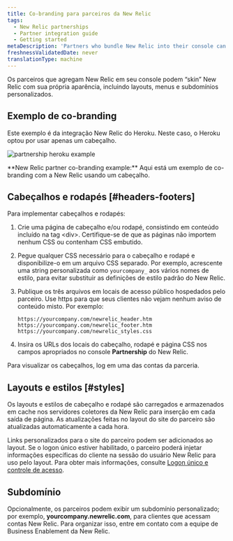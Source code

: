 ```yaml
---
title: Co-branding para parceiros da New Relic
tags:
  - New Relic partnerships
  - Partner integration guide
  - Getting started
metaDescription: 'Partners who bundle New Relic into their console can use co-branding, including customized layouts, menus, and sub-domains.'
freshnessValidatedDate: never
translationType: machine
---
```


Os parceiros que agregam New Relic em seu console podem “skin” New Relic com sua própria aparência, incluindo layouts, menus e subdomínios personalizados.

## Exemplo de co-branding

Este exemplo é da integração New Relic do Heroku. Neste caso, o Heroku optou por usar apenas um cabeçalho.

<img
  title="partnership heroku example"
  alt="partnership heroku example"
  src="/images/partnership_screenshot-full_heroku-new-relic-cobranding.webp"
/>

<figcaption>
  <DNT>**New Relic partner co-branding example:**</DNT> Aqui está um exemplo de co-branding com a New Relic usando um cabeçalho.
</figcaption>

## Cabeçalhos e rodapés [#headers-footers]

Para implementar cabeçalhos e rodapés:

1. Crie uma página de cabeçalho e/ou rodapé, consistindo em conteúdo incluído na tag &lt;div>. Certifique-se de que as páginas não importem nenhum CSS ou contenham CSS embutido.

2. Pegue qualquer CSS necessário para o cabeçalho e rodapé e disponibilize-o em um arquivo CSS separado. Por exemplo, acrescente uma string personalizada como `yourcompany_` aos vários nomes de estilo, para evitar substituir as definições de estilo padrão do New Relic.

3. Publique os três arquivos em locais de acesso público hospedados pelo parceiro. Use https para que seus clientes não vejam nenhum aviso de conteúdo misto. Por exemplo:

   ```
   https://yourcompany.com/newrelic_header.htm
   https://yourcompany.com/newrelic_footer.htm
   https://yourcompany.com/newrelic_styles.css
   ```

4. Insira os URLs dos locais do cabeçalho, rodapé e página CSS nos campos apropriados no console <DNT>**Partnership**</DNT> do New Relic.

<Callout variant="tip">
  Para visualizar os cabeçalhos, log em uma das contas da parceria.
</Callout>

## Layouts e estilos [#styles]

Os layouts e estilos de cabeçalho e rodapé são carregados e armazenados em cache nos servidores coletores da New Relic para inserção em cada saída de página. As atualizações feitas no layout do site do parceiro são atualizadas automaticamente a cada hora.

Links personalizados para o site do parceiro podem ser adicionados ao layout. Se o logon único estiver habilitado, o parceiro poderá injetar informações específicas do cliente na sessão do usuário New Relic para uso pelo layout. Para obter mais informações, consulte [Logon único e controle de acesso](/docs/accounts-partnerships/partnerships/partner-integration-guide/single-sign-access-control).

## Subdomínio

Opcionalmente, os parceiros podem exibir um subdomínio personalizado; por exemplo, <DNT>**yourcompany.newrelic.com**</DNT>, para clientes que acessam contas New Relic. Para organizar isso, entre em contato com a equipe de Business Enablement da New Relic.
